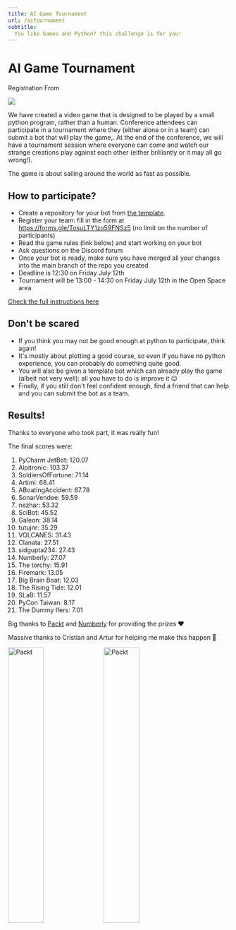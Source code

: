 ```yaml
---
title: AI Game Tournament
url: /aitournament
subtitle:
  You like Games and Python? this challenge is for you!
---
```


# AI Game Tournament



<div class="text-center">
    <ButtonLink href="https://forms.gle/TosuLTY1zo59FNSz5">Registration From</ButtonLink>
</div>

![](./images/aigametournament.png)

We have created a video game that is designed to be played by a small python program, rather than a human.
Conference attendees can participate in a tournament where they (either alone or in a team) can submit a bot that will play the game,.
At the end of the conference, we will have a tournament session where everyone can come and watch our strange creations play against each other (either brilliantly or it may all go wrong!).

The game is about sailing around the world as fast as possible.

## How to participate?

- Create a repository for your bot from [the template](https://github.com/new?owner=europybots2024&template_name=template_bot&template_owner=europybots2024).
- Register your team: fill in the form at https://forms.gle/TosuLTY1zo59FNSz5 (no limit on the number of participants)
- Read the game rules (link below) and start working on your bot
- Ask questions on the Discord forum
- Once your bot is ready, make sure you have merged all your changes into the main branch of the repo you created
- Deadline is 12:30 on Friday July 12th
- Tournament will be 13:00 - 14:30 on Friday July 12th in the Open Space area

[Check the full instructions here](https://github.com/europybots2024/vendeeglobe#readme)

## Don't be scared

- If you think you may not be good enough at python to participate, think again!
- It's mostly about plotting a good course, so even if you have no python experience, you can probably do something quite good.
- You will also be given a template bot which can already play the game (albeit not very well): all you have to do is improve it 😉
- Finally, if you still don't feel confident enough, find a friend that can help and you can submit the bot as a team.

## Results!

Thanks to everyone who took part, it was really fun!

The final scores were:

1. PyCharm JetBot: 120.07
2. Alpitronic: 103.37
3. SoldiersOfFortune: 71.14
4. Artimi: 68.41
5. ABoatingAccident: 67.78
6. SonarVendee: 59.59
7. nezhar: 53.32
8. SciBot: 45.52
9. Galeon: 38.14
10. tutujnr: 35.29
11. VOLCANES: 31.43
12. Clanata: 27.51
13. sidgupta234: 27.43
14. Numberly: 27.07
15. The torchy: 15.91
16. Firemark: 13.05
17. Big Brain Boat: 12.03
18. The Rising Tide: 12.01
19. SLaB: 11.57
20. PyCon Taiwan: 8.17
21. The Dummy Ifers: 7.01

Big thanks to [Packt](https://www.packtpub.com/en-cz) and [Numberly](https://numberly.com/en/) for providing the prizes :heart: 

Massive thanks to Cristian and Artur for helping me make this happen :pray:

<img src="../sponsors/packt.png" width="40%" alt="Packt"> &nbsp;&nbsp; <img src="../sponsors/numberly.svg" width="40%" alt="Packt">
